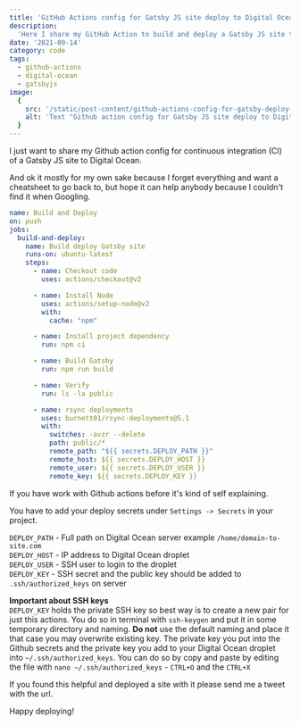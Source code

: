 ```yaml
---
title: 'GitHub Actions config for Gatsby JS site deploy to Digital Ocean'
description:
  'Here I share my GitHub Action to build and deploy a Gatsby JS site to Digital Ocean droplet'
date: '2021-09-14'
category: code
tags:
  - github-actions
  - digital-ocean
  - gatsbyjs
image:
  {
    src: '/static/post-content/github-actions-config-for-gatsby-deploy-to-digital-ocean/card.png',
    alt: 'Text "Github action config for Gatsby JS site deploy to Digital Ocean"'
  }
---
```


I just want to share my Github action config for continuous integration (CI) of a Gatsby JS site to
Digital Ocean.

And ok it mostly for my own sake because I forget everything and want a cheatsheet to go back to,
but hope it can help anybody because I couldn't find it when Googling.

```js:.github/workflows/build-and-deploy.yml
name: Build and Deploy
on: push
jobs:
  build-and-deploy:
    name: Build deploy Gatsby site
    runs-on: ubuntu-latest
    steps:
      - name: Checkout code
        uses: actions/checkout@v2

      - name: Install Node
        uses: actions/setup-node@v2
        with:
          cache: "npm"

      - name: Install project dependency
        run: npm ci

      - name: Build Gatsby
        run: npm run build

      - name: Verify
        run: ls -la public

      - name: rsync deployments
        uses: burnett01/rsync-deployments@5.1
        with:
          switches: -avzr --delete
          path: public/*
          remote_path: "${{ secrets.DEPLOY_PATH }}"
          remote_host: ${{ secrets.DEPLOY_HOST }}
          remote_user: ${{ secrets.DEPLOY_USER }}
          remote_key: ${{ secrets.DEPLOY_KEY }}

```

If you have work with Github actions before it's kind of self explaining.

You have to add your deploy secrets under `Settings -> Secrets` in your project.

`DEPLOY_PATH` - Full path on Digital Ocean server example `/home/domain-to-site.com`  
`DEPLOY_HOST` - IP address to Digital Ocean droplet  
`DEPLOY_USER` - SSH user to login to the droplet  
`DEPLOY_KEY` - SSH secret and the public key should be added to `.ssh/authorized_keys` on server

**Important about SSH keys**  
`DEPLOY_KEY` holds the private SSH key so best way is to create a new pair for just this actions.
You do so in terminal with `ssh-keygen` and put it in some temporary directory and naming. **Do
not** use the default naming and place it that case you may overwrite existing key. The private key
you put into the Github secrets and the private key you add to your Digital Ocean droplet into
`~/.ssh/authorized_keys`. You can do so by copy and paste by editing the file with
`nano ~/.ssh/authorized_keys` - `CTRL+O` and the `CTRL+X`

If you found this helpful and deployed a site with it please send me a tweet with the url.

Happy deploying!
